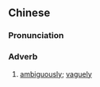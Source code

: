 ==Chinese==
{{zh-forms}}

===Pronunciation===
{{zh-pron
|m=hán hán hú hú
|cat=adv
}}

===Adverb===
{{zh-adv}}

# [[ambiguously]]; [[vaguely]]